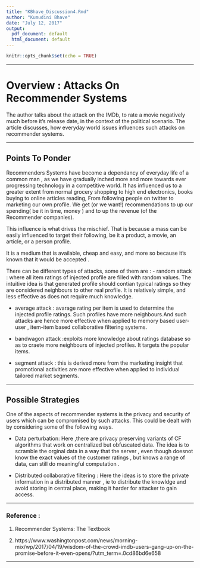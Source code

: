 ---
title: "KBhave_Discussion4.Rmd"
author: "Kumudini Bhave"
date: "July 12, 2017"
output:
  pdf_document: default
  html_document: default
---

```{r setup, include=FALSE}
knitr::opts_chunk$set(echo = TRUE)
```


*******


# Overview : Attacks On Recommender Systems

The author talks about the attack on the IMDb, to rate a movie negatively much before it's release date, in the context of the political scenario. The article discusses, how everyday world issues influences such attacks on recommender systems.

*******

## Points To Ponder

Recommenders Systems have become a dependancy of everyday life of a common man , as we have gradually inched more and more towards ever progressing technology in a competitive world.
It has influenced us to a greater extent from normal grocery shopping to high end electronics, books buying to online articles reading, From following people on twitter to marketing our own profile. We get (or we want!) recommendations to up our spending( be it in time, money ) and to up the revenue (of the Recommender companies).

This influence is what drives the mischief.
That is because a mass can be easily influenced to target their following, be it a product, a movie, an article, or a person profile.

It is a medium that is available, cheap and easy, and more so because it's known that it would be accepted .

There can be different types of attacks, some of them are :
- random attack : where all item ratings of injected profile are filled with random values. The intuitive idea is that generated profile should contian typical ratings so they are considered neighbours to other real profile. It is relatively simple, and less effective as does not require much knowledge.

- average attack : avarage rating per item is used to determine the injected profile ratings. Such profiles have more neighbours.And such attacks are hence more effective when applied to memory based  user-user , item-item based collaborative filtering systems.  

- bandwagon attack :exploits more knowledge about ratings database so as to craete more neighbours of injected profiles. It targets the popular items.

- segment attack :  this is derived more from the marketing insight that promotional activities are more effective when applied to individual tailored market segments.


********

## Possible Strategies 

One of the aspects of recommender systems is the privacy and security of users which can be compromised by such attacks.
This could be dealt with by considering some of the following ways.

-  Data perturbation: Here ,there are privacy preserving variants of CF algorithms that work on centralized but obfuscated data. The idea is to scramble the orginal data in a way that the server , even though doesnot know the exact values of the customer ratings , but knows a range of data, can still do meaningful computation .

- Distributed collaborative filtering :
Here the ideas is to store the private information in a distributed manner , ie to distribute the knowldge and avoid storing in central place, making it harder for attacker to gain access.


*********

### Reference :

1. Recommender Systems: The Textbook

2. https://www.washingtonpost.com/news/morning-mix/wp/2017/04/19/wisdom-of-the-crowd-imdb-users-gang-up-on-the-promise-before-it-even-opens/?utm_term=.0cd86bd6e658


*******
